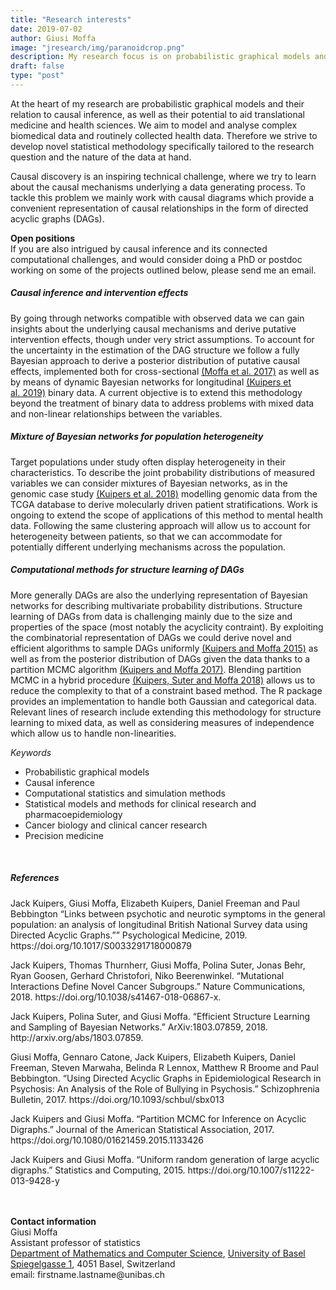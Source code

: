 ```yaml
---
title: "Research interests"
date: 2019-07-02
author: Giusi Moffa  
image: "jresearch/img/paranoidcrop.png"
description: My research focus is on probabilistic graphical models and causal inference, and their potential to aid translational medicine and health sciences.
draft: false
type: "post"
---
```


At the heart of my research are probabilistic graphical models and their relation to causal inference, as well as their potential to aid translational medicine and health sciences. We aim to model and analyse complex biomedical data and routinely collected health data. Therefore we strive to develop novel statistical methodology specifically tailored to the research question and the nature of the data at hand. 

Causal discovery is an inspiring technical challenge, where we try to learn about the causal mechanisms underlying a data generating process. To tackle this problem we mainly work with causal diagrams which provide a convenient representation of causal relationships in the form of directed acyclic graphs (DAGs). 

**Open positions**  
If you are also intrigued by causal inference and its connected computational challenges, and would consider doing a PhD or postdoc working on some of the projects outlined below, please send me an email.

##### Causal inference and intervention effects  
By going through networks compatible with observed data we can gain insights about the underlying causal mechanisms and derive putative intervention effects, though under very strict assumptions. To account for the uncertainty in the estimation of the DAG structure we follow a fully Bayesian approach to derive a posterior distribution of putative causal effects, implemented both for cross-sectional [(Moffa et al. 2017)](https://doi.org/10.1093/schbul/sbx013) as well as by means of dynamic Bayesian networks for longitudinal [(Kuipers et al. 2019)](https://doi.org/10.1017/S0033291718000879) binary data. A current objective is to extend this methodology beyond the treatment of binary data to address problems with mixed data and non-linear relationships between the variables.

##### Mixture of Bayesian networks for population heterogeneity
Target populations under study often display heterogeneity in their characteristics. To describe the joint probability distributions of measured variables we can consider mixtures of Bayesian networks, as in the genomic case study [(Kuipers et al. 2018)](https://doi.org/10.1038/s41467-018-06867-x) modelling genomic data from the TCGA database to derive molecularly driven patient stratifications. Work is ongoing to extend the scope of applications of this method to mental health data. Following the same clustering approach will allow us to account for heterogeneity between patients, so that we can accommodate for potentially different underlying mechanisms across the population.

##### Computational methods for structure learning of DAGs  
More generally DAGs are also the underlying representation of Bayesian networks for describing multivariate probability distributions. Structure learning of DAGs from data is challenging mainly due to the size and properties of the space (most notably the acyclicity contraint). By exploiting the combinatorial representation of DAGs we could derive novel and efficient algorithms to sample DAGs uniformly [(Kuipers and Moffa 2015)](https://doi.org/10.1007/s11222-013-9428-y) as well as from the posterior distribution of DAGs given the data thanks to a partition MCMC algorithm [(Kuipers and Moffa 2017)](https://doi.org/10.1080/01621459.2015.1133426). Blending partition MCMC in a hybrid procedure [(Kuipers, Suter and Moffa 2018)](https://arxiv.org/abs/1803.07859) allows us to reduce the complexity to that of a constraint based method. The [\emph{BiDAG}](https://CRAN.R-project.org/package=BiDAG) R package provides an implementation to handle both Gaussian and categorical data. Relevant lines of research include extending this methodology for structure learning to mixed data, as well as considering measures of independence which allow us to handle non-linearities. <!-- and eventually estimate intervention effects in a coherent framework with structure learning. -->

*Keywords*

* Probabilistic graphical models
* Causal inference
* Computational statistics and simulation methods
* Statistical models and methods for clinical research and pharmacoepidemiology <!-- SHCS DDI of falls under pharmacoepidemiology, https://www.hopkinsmedicine.org/gim/research/content/pharmacoepi.html -->
* Cancer biology and clinical cancer research
* Precision medicine

</br>

##### References
<!-- 
--- for header ---
bibliography: jresearch.bib
biblio-style: apalike
nocite: | 
   @biDAGhybrid2018, @tcgaPancancer2018, @psychosisDBN2018, @psychosisDAG2017, @dagMCMC2017, @art:ugrlad2012
--- for body --- 
<div id="refs"></div> -->

<footnote> 

Jack Kuipers, Giusi Moffa, Elizabeth Kuipers, Daniel Freeman and Paul Bebbington
"Links between psychotic and neurotic symptoms in the general population: an analysis of longitudinal British National Survey data using Directed Acyclic Graphs."" Psychological Medicine, 2019. https://doi.org/10.1017/S0033291718000879

Jack Kuipers, Thomas Thurnherr, Giusi Moffa, Polina Suter, Jonas Behr, Ryan Goosen, Gerhard Christofori, Niko Beerenwinkel. “Mutational Interactions Define Novel Cancer Subgroups.” Nature Communications, 2018. https://doi.org/10.1038/s41467-018-06867-x.

Jack Kuipers, Polina Suter, and Giusi Moffa. “Efficient Structure Learning and Sampling of Bayesian Networks.” ArXiv:1803.07859, 2018. http://arxiv.org/abs/1803.07859.

Giusi Moffa,  Gennaro Catone,  Jack Kuipers,  Elizabeth Kuipers,  Daniel Freeman, Steven Marwaha,  Belinda R Lennox,  Matthew R Broome and  Paul Bebbington. "Using Directed Acyclic Graphs in Epidemiological Research in Psychosis: An Analysis of the Role of Bullying in Psychosis." Schizophrenia Bulletin, 2017. https://doi.org/10.1093/schbul/sbx013

Jack Kuipers and Giusi Moffa. "Partition MCMC for Inference on Acyclic Digraphs." Journal of the American Statistical Association, 2017. https://doi.org/10.1080/01621459.2015.1133426

Jack Kuipers and Giusi Moffa. "Uniform random generation of large acyclic digraphs." Statistics and Computing, 2015. https://doi.org/10.1007/s11222-013-9428-y
 </footnote>

</br>
</br>
**Contact information**    
Giusi Moffa  
Assistant professor of statistics   
[Department of Mathematics and Computer Science](https://dmi.unibas.ch/en/home/), 
[University of Basel](https://www.unibas.ch/en.html)  
[Spiegelgasse 1](https://goo.gl/maps/BJrkU54Y4XtZ2h6AA), 4051 Basel, Switzerland  
email: firstname.lastname@unibas.ch

